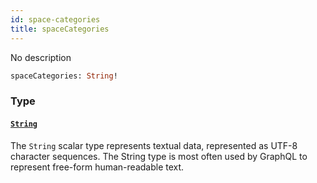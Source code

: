 ```yaml
---
id: space-categories
title: spaceCategories
---
```



No description

```graphql
spaceCategories: String!
```


### Type

#### [`String`](../../references/scalars/string) 

The `String` scalar type represents textual data, represented as UTF-8 character sequences. The String type is most often used by GraphQL to represent free-form human-readable text.




